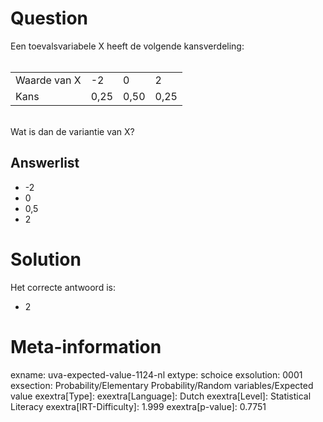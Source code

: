 Question
========

Een toevalsvariabele X heeft de volgende kansverdeling:\
\

  -------------- ------ ------ ------
  Waarde van X   -2     0      2
  Kans           0,25   0,50   0,25
  -------------- ------ ------ ------

\
Wat is dan de variantie van X?

Answerlist
----------

* -2
* 0
* 0,5
* 2

Solution
========

Het correcte antwoord is: 

* 2

Meta-information
================
exname: uva-expected-value-1124-nl
extype: schoice
exsolution: 0001
exsection: Probability/Elementary Probability/Random variables/Expected value
exextra[Type]: 
exextra[Language]: Dutch
exextra[Level]: Statistical Literacy
exextra[IRT-Difficulty]: 1.999
exextra[p-value]: 0.7751
